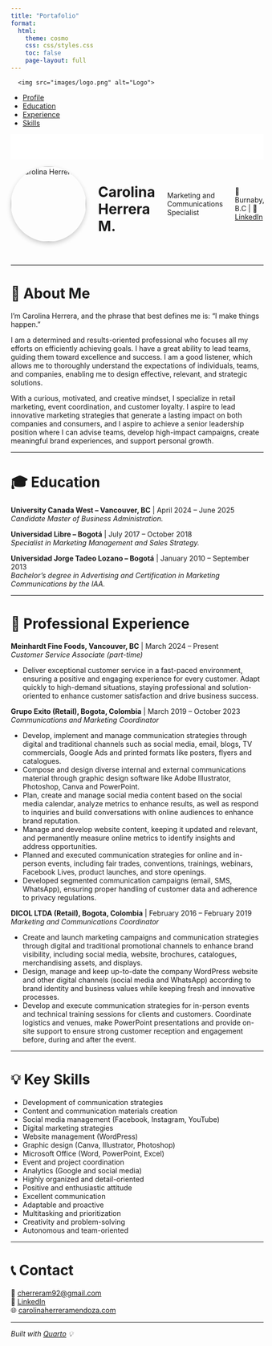 ```yaml
---
title: "Portafolio"
format:
  html:
    theme: cosmo
    css: css/styles.css
    toc: false
    page-layout: full
---
```

<!-- ===== Hero/Navigation bar ===== -->
<div>
<nav class="navbar">
  <div class="navbar-logo">
      <img src="images/logo.png" alt="Logo">
  </div>
  <ul class="navbar-menu">
    <li><a href="#" class="active">Profile</a></li>
    <li><a href="#">Education</a></li>
    <li><a href="#">Experience</a></li>
    <li><a href="#">Skills</a></li>
  </ul>
</nav>
</div>

<div style="height: 50px; background-color: white;"></div>

<!-- ===== Hero/Header with Headshot ===== -->
<div class="level1" style="display: flex; align-items: center; gap: 1.5rem; margin-bottom: 2rem;">
  <img src="images/headshot.jpg" alt="Carolina Herrera" style="border-radius: 50%; width: 150px; height: 150px; object-fit: cover; box-shadow: 0 4px 10px rgba(0,0,0,0.2);" />
  

# Carolina Herrera M.

  Marketing and Communications Specialist
   
📍 Burnaby, B.C | 💼[LinkedIn](https://www.linkedin.com/in/carolina-herrera-mendoza)
      



</div>

---


# 👋 About Me

I'm Carolina Herrera, and the phrase that best defines me is: "I make things happen."

I am a determined and results-oriented professional who focuses all my efforts on efficiently achieving goals. I have a great ability to lead teams, guiding them toward excellence and success. I am a good listener, which allows me to thoroughly understand the expectations of individuals, teams, and companies, enabling me to design effective, relevant, and strategic solutions.

With a curious, motivated, and creative mindset, I specialize in retail marketing, event coordination, and customer loyalty. I aspire to lead innovative marketing strategies that generate a lasting impact on both companies and consumers, and I aspire to achieve a senior leadership position where I can advise teams, develop high-impact campaigns, create meaningful brand experiences, and support personal growth.


---

# 🎓 Education


**University Canada West – Vancouver, BC** | April 2024 – June 2025  
*Candidate Master of Business Administration.*

**Universidad Libre – Bogotá** | July 2017 – October 2018  
*Specialist in Marketing Management and Sales Strategy.*

**Universidad Jorge Tadeo Lozano – Bogotá** | January 2010 – September 2013  
*Bachelor’s degree in Advertising and Certification in Marketing Communications by the IAA.*



---

# 💼 Professional Experience

**Meinhardt Fine Foods, Vancouver, BC** | March 2024 – Present  
*Customer Service Associate (part-time)*  

- Deliver exceptional customer service in a fast-paced environment, ensuring a positive and engaging experience for every customer. Adapt quickly to high-demand situations, staying professional and solution-oriented to enhance customer satisfaction and drive business success.

**Grupo Exito (Retail), Bogota, Colombia** | March 2019 – October 2023  
*Communications and Marketing Coordinator*  

- Develop, implement and manage communication strategies through digital and traditional channels such as social media, email, blogs, TV commercials, Google Ads and printed formats like posters, flyers and catalogues.  
- Compose and design diverse internal and external communications material through graphic design software like Adobe Illustrator, Photoshop, Canva and PowerPoint.  
- Plan, create and manage social media content based on the social media calendar, analyze metrics to enhance results, as well as respond to inquiries and build conversations with online audiences to enhance brand reputation.  
- Manage and develop website content, keeping it updated and relevant, and permanently measure online metrics to identify insights and address opportunities.  
- Planned and executed communication strategies for online and in-person events, including fair trades, conventions, trainings, webinars, Facebook Lives, product launches, and store openings.  
- Developed segmented communication campaigns (email, SMS, WhatsApp), ensuring proper handling of customer data and adherence to privacy regulations.  

**DICOL LTDA (Retail), Bogota, Colombia** | February 2016 – February 2019  
*Marketing and Communications Coordinator*  

- Create and launch marketing campaigns and communication strategies through digital and traditional promotional channels to enhance brand visibility, including social media, website, brochures, catalogues, merchandising assets, and displays.  
- Design, manage and keep up-to-date the company WordPress website and other digital channels (social media and WhatsApp) according to brand identity and business values while keeping fresh and innovative processes.  
- Develop and execute communication strategies for in-person events and technical training sessions for clients and customers. Coordinate logistics and venues, make PowerPoint presentations and provide on-site support to ensure strong customer reception and engagement before, during and after the event.  


---

# 💡 Key Skills

- Development of communication strategies  
- Content and communication materials creation  
- Social media management (Facebook, Instagram, YouTube)  
- Digital marketing strategies  
- Website management (WordPress)  
- Graphic design (Canva, Illustrator, Photoshop)  
- Microsoft Office (Word, PowerPoint, Excel)  
- Event and project coordination  
- Analytics (Google and social media)  
- Highly organized and detail-oriented  
- Positive and enthusiastic attitude  
- Excellent communication  
- Adaptable and proactive  
- Multitasking and prioritization  
- Creativity and problem-solving  
- Autonomous and team-oriented  


---

# 📞 Contact

📧 [cherreram92@gmail.com](mailto:cherreram92@gmail.com)  
🔗 [LinkedIn](www.linkedin.com/in/carolina-herrera-mendoza)  
🌐 [carolinaherreramendoza.com](https://chermen495.github.io/carolina-portfolio-site/codigo.html)

---

*Built with [Quarto](https://quarto.org/) 💡*
